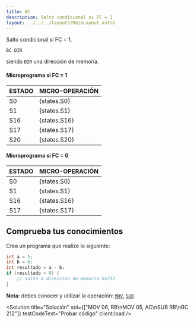 ```yaml
---
title: BC
description: Salto condicional si FC = 1
layout: ../../../layouts/MainLayout.astro
---
```



Salto condicional si FC = 1.

```
BC DIR
```

siendo `DIR` una dirección de memoria.

#### Microprograma si FC = 1

| ESTADO | MICRO-OPERACIÓN |
| :----- | :-------------- |
| S0     | {states.S0}     |
| S1     | {states.S1}     |
| S16    | {states.S16}    |
| S17    | {states.S17}    |
| S20    | {states.S20}    |

#### Microprograma si FC = 0

| ESTADO | MICRO-OPERACIÓN |
| :----- | :-------------- |
| S0     | {states.S0}     |
| S1     | {states.S1}     |
| S16    | {states.S16}    |
| S17    | {states.S17}    |

## Comprueba tus conocimientos

Crea un programa que realize lo siguiente:

```java
int a = 5;
int b = 6;
int resultado = a - b;
if (resultado < 0) {
    // salto a dirección de memoria 0x212
}
```

**Nota**: debes conocer y utilizar la operación: [`MOV`](/es/instructions/MOV), [`SUB`](/es/instructions/SUB)

<Solution
  title="Solución"
  sol={["MOV 06, RB\nMOV 05, AC\nSUB RB\nBC 212"]}
  testCodeText="Probar código"
  client:load
/>
